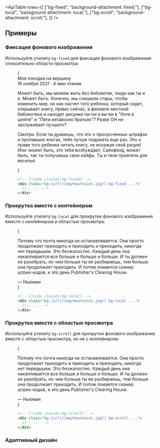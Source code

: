 

<ApiTable
  rows={[
    ["bg-fixed", "background-attachment: fixed;"],
    ["bg-local", "background-attachment: local;"],
    ["bg-scroll", "background-attachment: scroll;"],
  ]}
/>

## Примеры

### Фиксация фонового изображения

Используйте утилиту `bg-fixed` для фиксации фонового изображения относительно области просмотра:

<Figure hint="Прокрутите содержимое, чтобы увидеть фиксированное фоновое изображение">

<Example padding={false}>
  {
    <div className="mx-auto h-80 overflow-y-scroll border-x border-x-gray-200 bg-[url('https://images.unsplash.com/photo-1554629947-334ff61d85dc?ixid=MnwxMjA3fDB8MHxwaG90by1wYWdlfHx8fGVufDB8fHx8&ixlib=rb-1.2.1&auto=format&fit=crop&w=1200&h=800&q=80')] bg-cover bg-[center_-100px] dark:border-gray-800">
      <div className="mt-45">
        <div className="border-x border-x-gray-200 bg-white p-4 text-gray-500 sm:p-8 dark:border-x-gray-800 dark:bg-gray-900 dark:text-gray-400">
          <div className="font-inter text-2xl font-extrabold tracking-tight text-black dark:text-white">
            Моя поездка на вершину
          </div>
          <div className="mt-1 text-sm font-medium text-gray-500">16 ноября 2021 · 4 мин чтения</div>
          <p className="mt-4 leading-7">
            Может быть, мы можем жить без библиотек, люди как ты и я. Может быть. Конечно, мы слишком стары, чтобы изменить мир,
            но как насчет того ребенка, который сидит, открывает книгу, прямо сейчас, в филиале местной библиотеки и
            находит рисунки пи-пи и ви-ви в "Коте в шляпе" и "Пяти китайских братьях"? Разве ОН
            не заслуживает лучшего?
          </p>
          <p className="mt-4 leading-7">
            Смотри. Если ты думаешь, что это о просроченных штрафах и пропавших книгах, тебе лучше подумать еще раз. Это о
            праве того ребенка читать книгу, не искажая свой разум! Или: может быть, это тебя возбуждает, Сайнфелд;
            может быть, так ты получаешь свои кайфы. Ты и твои приятели для веселья.
          </p>
        </div>
      </div>
    </div>
  }
</Example>

```html
<!-- [!code classes:bg-fixed] -->
<div class="bg-[url(/img/mountains.jpg)] bg-fixed ...">
  <!-- ... -->
</div>
```

</Figure>

### Прокрутка вместе с контейнером

Используйте утилиту `bg-local` для прокрутки фонового изображения вместе с контейнером и областью просмотра:

<Figure hint="Прокрутите содержимое, чтобы увидеть, как фоновое изображение прокручивается вместе с контейнером">

<Example padding={false}>
  {
    <div>
      <div className="h-64 overflow-y-scroll bg-[url('https://images.unsplash.com/photo-1554629947-334ff61d85dc?ixid=MnwxMjA3fDB8MHxwaG90by1wYWdlfHx8fGVufDB8fHx8&ixlib=rb-1.2.1&auto=format&fit=crop&w=1000&h=666&q=80')] bg-cover bg-local">
        <div className="min-h-full bg-black/40 p-8 sm:px-16 sm:py-12">
          <p className="text-center font-serif text-xl leading-6 text-white italic sm:text-2xl sm:leading-8">
            Потому что почта никогда не останавливается. Она просто продолжает приходить и приходить и приходить, никогда нет передышки. Это
            безжалостно. Каждый день она накапливается все больше и больше и больше. И ты должен ее разобрать, но чем больше ты ее разбираешь,
            тем больше она продолжает приходить. И потом ломается сканер штрих-кодов, и это день Publisher's Clearing House.
          </p>
          <div className="font-inter mt-6 text-center text-sm font-bold text-white sm:text-base">&mdash; Ньюман</div>
        </div>
      </div>
    </div>
  }
</Example>

```html
<!-- [!code classes:bg-local] -->
<div class="bg-[url(/img/mountains.jpg)] bg-local ...">
  <!-- ... -->
</div>
```

</Figure>

### Прокрутка вместе с областью просмотра

Используйте утилиту `bg-scroll` для прокрутки фонового изображения вместе с областью просмотра, но не с контейнером:

<Figure hint="Прокрутите содержимое, чтобы увидеть фоновое изображение, зафиксированное в контейнере">

<Example padding={false}>
  {
    <div>
      <div className="h-64 overflow-y-scroll bg-[url('https://images.unsplash.com/photo-1554629947-334ff61d85dc?ixid=MnwxMjA3fDB8MHxwaG90by1wYWdlfHx8fGVufDB8fHx8&ixlib=rb-1.2.1&auto=format&fit=crop&w=1000&h=666&q=80')] bg-cover bg-scroll">
        <div className="min-h-full bg-black/40 p-8 sm:px-16 sm:py-12">
          <p className="text-center font-serif text-xl leading-6 text-white italic sm:text-2xl sm:leading-8">
            Потому что почта никогда не останавливается. Она просто продолжает приходить и приходить и приходить, никогда нет передышки. Это
            безжалостно. Каждый день она накапливается все больше и больше и больше. И ты должен ее разобрать, но чем больше ты ее разбираешь,
            тем больше она продолжает приходить. И потом ломается сканер штрих-кодов, и это день Publisher's Clearing House.
          </p>
          <div className="font-inter mt-6 text-center text-sm font-bold text-white sm:text-base">&mdash; Ньюман</div>
        </div>
      </div>
    </div>
  }
</Example>

```html
<!-- [!code classes:bg-scroll] -->
<div class="bg-[url(/img/mountains.jpg)] bg-scroll ...">
  <!-- ... -->
</div>
```

</Figure>

### Адаптивный дизайн

<ResponsiveDesign property="background-attachment" defaultClass="bg-local" featuredClass="bg-fixed" />
